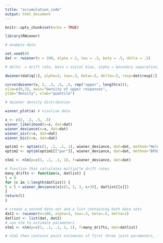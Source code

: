 ```yaml
---
title: "accumulation_code"
output: html_document
---
```


```r
knitr::opts_chunk$set(echo = TRUE)
```

```r
library(RWiener)

# example data

set.seed(0)
dat <- rwiener(n = 100, alpha = 2, tau = .3, beta = .5, delta = .5)

# delta  = drift rate, beta = inital bias, alpha = boundary seperation, tau = non-decision time

dwiener(dat$q[1], alpha=2, tau=.3, beta=.5, delta=.5, resp=dat$resp[1], give_log=FALSE)

curve(dwiener(x, 2, .3, .5, .5, rep("upper", length(x))),
xlim=c(0,3), main="Density of upper responses",
ylab="density", xlab="quantile")

# dwiener density distribution

wiener_plot(a) # visulise data

x <- c(2, .3, .5, .5)
wiener_likelihood(x=x, dat=dat)
wiener_deviance(x=x, dat=dat)
wiener_aic(x=x, dat=dat)
wiener_bic(x=x, dat=dat)

optim1 <- optim(c(1, .1, .1, 1), wiener_deviance, dat=dat, method="Nelder-Mead")
optim2 <- optim(optim1[["par"]], wiener_deviance, dat=dat, method="BFGS", hessian=TRUE)

nlm1 <- nlm(p=c(1, .1, .1, 1), f=wiener_deviance, dat=dat)

# function that calculates multip[le drift rates 
many_drifts <- function(x, datlist) {
l = 0
for (c in 1:length(datlist)) {
l = l + wiener_deviance(x[c(1, 2, 3, c+3)], datlist[[c]])
}
return(l)
}

# create a second data set and a list containing both data sets
dat2 <- rwiener(n=100, alpha=2, tau=.3, beta=.5, delta=1)
datlist <- list(dat, dat2)
# use nlm to estimate parameters
nlm1 <- nlm(p=c(1, .1, .1, 1, 1), f=many_drifts, dat=datlist)

# nlm1 then contains point estimates of first three joint parameters, in addition to condition specifc drift rates


```